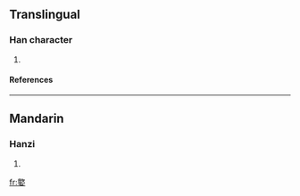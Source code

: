 ==Translingual==
===Han character===
{{Han char|rn=38|rad=女|as=13|sn=16|four=|canj=卜人女 (YOV)}}
# {{defn|Han|sort=女13}}
====References====
{{Han ref|kx=0272.200|dkj=06785|dj=0540.200|hdz=21085.040|uh=5B1C|ud=23324}}
----
==Mandarin==
===Hanzi===
{{cmn-hanzi|pin=[[tiáo]] ([[tiao2]]), [[xīn]] ([[xin1]])|wg=t'iao<sup>2</sup>, hsi<sup>n</sup>}}
# {{defn|Mandarin}}


[[fr:嬜]]